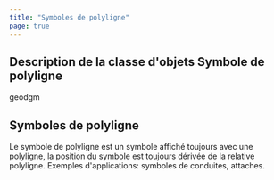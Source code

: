 ```yaml
---
title: "Symboles de polyligne"
page: true
---
```

## Description de la classe d&#39;objets  <Bold> Symbole de polyligne </Bold> 

 <Placeholder>geodgm</Placeholder> 
## Symboles de polyligne
Le symbole de polyligne est un symbole affich&#233; toujours avec une polyligne, la position du symbole est toujours d&#233;riv&#233;e de la relative polyligne. 
Exemples d&#39;applications: symboles de conduites, attaches.
